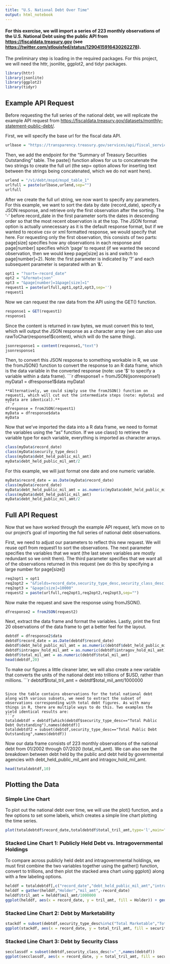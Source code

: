 ```yaml
---
title: "U.S. National Debt Over Time"
output: html_notebook
---
```


#### For this exercise, we will import a series of 223 monthly observations of the U.S. National Debt using the public API from <https://fiscaldata.treasury.gov> (see <https://twitter.com/stlouisfed/status/1290415916430262278>).

The preliminary step is loading in the required packages. For this project, we will need the httr, jsonlite, ggplot2, and tidyr packages.
```r
library(httr)
library(jsonlite)
library(ggplot2)
library(tidyr)
```

## Example API Request

Before requesting the full series of the national debt, we will replicate the example API request from <https://fiscaldata.treasury.gov/datasets/monthly-statement-public-debt/>.

First, we will specify the base url for the fiscal data API.
```r
urlbase = "https://transparency.treasury.gov/services/api/fiscal_service"
```

Then, we add the endpoint for the "Summary of Treasury Securities Outstanding" table. The paste() function allows for us to concatenate the two strings to create the full url (the sep= option allows for inserting text between the strings being concatenated, which we do not want here).
```r
urlend = "/v1/debt/mspd/mspd_table_1"
urlfull = paste(urlbase,urlend,sep="")
urlfull
```

After we create the full url string, we now want to specify any parameters. For this example, we want to sort the data by date (record_date), specify a JSON response, and retrieve only the first observation after the sorting. The '-' before record_date in the first parameter sorts the dates in descending order so that the most recent observation is at the top. The JSON format option is actually unnecessary as it is the default response format, but if we wanted to receive csv or xml formatted response, we would specify that here. For requesting only the first observation, this consists of two parts: page[size] specifies how any observations in each response and page[number] specifies which 'page' to request (if we wanted the second observation, then we would keep page[size] as is and switch to page[number]=2). Note: the first parameter is indicated by '?' and each subsequent parameter is separated with an '&'.
```r
opt1 = "?sort=-record_date"
opt2 = "&format=json"
opt3 = "&page[number]=1&page[size]=1"
request1 = paste(urlfull,opt1,opt2,opt3,sep='')
request1
```

Now we can request the raw data from the API using the GET() function.
```r
response1 = GET(request1)
response1
```

Since the content is returned in raw bytes, we must convert this to text, which will output the JSON response as a character array (we can also use rawToChar(response1$content), which will do the same thing).
```r
jsonresponse1 = content(response1,"text")
jsonresponse1
```

Then, to convert this JSON response to something workable in R, we use the fromJSON() function to convert the response to an R data frame, which is the data variable in the converted response (note: use '$' to specify a variable within a data frame). 
```r
dfresponse1 = fromJSON(jsonresponse1)
myData1 = dfresponse1$data
myData1
```
**Alternatively, we could simply use the fromJSON() function on request1, which will cut out the intermediate steps (note: myData1 and myData are identical).**
```r
dfresponse = fromJSON(request1)
myData = dfresponse$data
myData
```

Now that we've imported the data into a R data frame, we need to format the variables using the "as" function. If we use class() to retrieve the variable type for each variable, everything is imported as character arrays.
```r
class(myData$record_date)
class(myData$security_type_desc)
class(myData$debt_held_public_mil_amt)
myData$debt_held_public_mil_amt/2
```

For this example, we will just format one date and one numeric variable.
```r
myData$record_date = as.Date(myData$record_date)
class(myData$record_date)
myData$debt_held_public_mil_amt = as.numeric(myData$debt_held_public_mil_amt)
class(myData$debt_held_public_mil_amt)
myData$debt_held_public_mil_amt/2
```


## Full API Request

Now that we have worked through the example API request, let's move on to our project's goal of importing the full series of national debt observations.

First, we need to adjust our parameters to reflect this new request. We will reuse opt1 from request1 to sort the observations. The next parameter specifies the variables that we want (the last seven variables are mostly redundant so we omit them). The third parameter specifies that we want all of the observations returned in this request (we do this by specifying a large number for page[size])
```r
req2opt1 = opt1
req2opt2 = "&fields=record_date,security_type_desc,security_class_desc,debt_held_public_mil_amt,intragov_hold_mil_amt,total_mil_amt"
req2opt3 = "&page[size]=10000"
request2 = paste(urlfull,req2opt1,req2opt2,req2opt3,sep="")
```

Now make the request and save the response using fromJSON().
```r
dfresponse2 = fromJSON(request2)
```

Next, extract the data frame and format the variables. Lastly, print the first 20 observations of the data frame to get a better feel for the layout.
```r
debtdf = dfresponse2$data
debtdf$record_date = as.Date(debtdf$record_date)
debtdf$debt_held_public_mil_amt = as.numeric(debtdf$debt_held_public_mil_amt)
debtdf$intragov_hold_mil_amt = as.numeric(debtdf$intragov_hold_mil_amt)
debtdf$total_mil_amt = as.numeric(debtdf$total_mil_amt)
head(debtdf,20)
```

To make our figures a little cleaner later, we will also create a new variable that converts the units of the national debt into trillions of $USD, rather than millions.
```r
debtdf$total_tril_amt = debtdf$total_mil_amt/1000000
```

Since the table contains observations for the total national debt along with various subsets, we need to extract the subset of observations corresponding with total debt figures. As with many things in R, there are multiple ways to do this. Two examples the yield identical results are:
```r
totaldebtdf = debtdf[which(debtdf$security_type_desc=="Total Public Debt Outstanding"),names(debtdf)]
totaldebtdf2 = subset(debtdf,security_type_desc=="Total Public Debt Outstanding",names(debtdf))
```

Now our data frame consists of 223 monthly observations of the national debt from 01/2002 through 07/2020 (total_mil_amt). We can also see the breakdown between debt held by the public and debt held by governmental agencies with debt_held_public_mil_amt and intragov_hold_mil_amt.
```r
head(totaldebtdf,10)
```

## Plotting the Data

### Simple Line Chart

To plot out the national debt over time, we will use the plot() function, and a few options to set some labels, which creates a simple line chart plotting the time series.
```r
plot(totaldebtdf$record_date,totaldebtdf$total_tril_amt,type='l',main="U.S. National Debt Over Time",xlab="",ylab="Debt in Trillions of $USD",ylim=c(0,max(totaldebtdf$total_tril_amt))) 
```

### Stacked Line Chart 1: Publicly Held Debt vs. Intragovernmental Holdings

To compare across publicly held debt and intragovernmental holdings, we must first combine the two variables together using the gather() function, convert to trillions, and then plot the stacked area chart using ggplot() along with a few labeling options.
```r
helddf = totaldebtdf[,c("record_date","debt_held_public_mil_amt","intragov_hold_mil_amt")]
helddf = gather(helddf,"Holder","mil_amt",-record_date)
helddf$tril_amt = helddf$mil_amt/1000000
ggplot(helddf, aes(x = record_date, y = tril_amt, fill = Holder)) + geom_area(position = 'stack') + xlab("") + ylab("Debt in Trillions of $USD") + labs(title="U.S. National Debt Over Time by Debtholder",fill="Debtholder")
```

### Stacked Line Chart 2: Debt by Marketability

```r
stackdf = subset(debtdf,security_type_desc%in%c("Total Marketable","Total Nonmarketable"),names(debtdf))
ggplot(stackdf, aes(x = record_date, y = total_tril_amt, fill = security_type_desc)) + geom_area(position = 'stack') + xlab("") + ylab("Debt in Trillions of $USD") + labs(title="U.S. National Debt Over Time by Marketability",fill="Marketability")
```

### Stacked Line Chart 3: Debt by Security Class

```r
secclassdf = subset(debtdf,security_class_desc!="_",names(debtdf))
ggplot(secclassdf, aes(x = record_date, y = total_tril_amt, fill = security_class_desc)) + geom_area(position = 'stack') + xlab("") + ylab("Debt in Trillions of $USD") + labs(title="U.S. National Debt Over Time by Security Class",fill="Security Class")
```